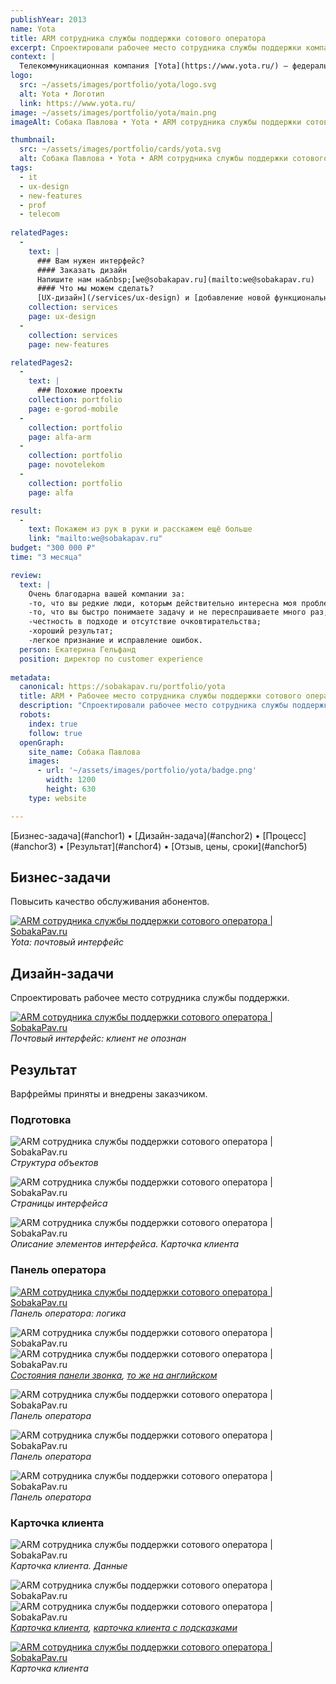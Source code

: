 ```yaml
---
publishYear: 2013
name: Yota
title: ARM сотрудника службы поддержки сотового оператора
excerpt: Спроектировали рабочее место сотрудника службы поддержки компании Yota
context: |
  Телекоммуникационная компания [Yota](https://www.yota.ru/) — федеральный оператор беспроводной связи, один из крупнейших в России.
logo:
  src: ~/assets/images/portfolio/yota/logo.svg
  alt: Yota • Логотип
  link: https://www.yota.ru/
image: ~/assets/images/portfolio/yota/main.png
imageAlt: Собака Павлова • Yota • ARM сотрудника службы поддержки сотового оператора

thumbnail:
  src: ~/assets/images/portfolio/cards/yota.svg
  alt: Собака Павлова • Yota • ARM сотрудника службы поддержки сотового оператора
tags:
  - it
  - ux-design
  - new-features
  - prof
  - telecom
  
relatedPages:
  -
    text: |
      ### Вам нужен интерфейс?
      #### Заказать дизайн
      Напишите нам на&nbsp;[we@sobakapav.ru](mailto:we@sobakapav.ru) 
      #### Что мы можем сделать?
      [UX-дизайн](/services/ux-design) и [добавление новой функциональности](/services/new-features), как в этом кейсе, и [многое другое](/services). 
    collection: services
    page: ux-design
  -
    collection: services
    page: new-features

relatedPages2:
  -
    text: |
      ### Похожие проекты
    collection: portfolio
    page: e-gorod-mobile
  - 
    collection: portfolio
    page: alfa-arm
  - 
    collection: portfolio
    page: novotelekom
  - 
    collection: portfolio
    page: alfa

result:
  -
    text: Покажем из рук в руки и расскажем ещё больше
    link: "mailto:we@sobakapav.ru"
budget: "300 000 ₽"
time: "3 месяца"

review: 
  text: | 
    Очень благодарна вашей компании за:
    -то, что вы редкие люди, которым действительно интересна моя проблема и моя задача, а не свои желания продать, свои амбиции и т.п. (во всяком случае я так чувствую, и это важно);
    -то, что вы быстро понимаете задачу и не переспрашиваете много раз;
    -честность в подходе и отсутствие очковтирательства;
    -хороший результат;
    -легкое признание и исправление ошибок.
  person: Екатерина Гельфанд
  position: директор по customer experience
  
metadata:
  canonical: https://sobakapav.ru/portfolio/yota
  title: ARM • Рабочее место сотрудника службы поддержки сотового оператора
  description: "Спроектировали рабочее место сотрудника службы поддержки компании Yota"
  robots:
    index: true
    follow: true
  openGraph:
    site_name: Собака Павлова
    images:
      - url: '~/assets/images/portfolio/yota/badge.png'
        width: 1200
        height: 630
    type: website

---
```



<TOC>
[Бизнес-задача](#anchor1) • [Дизайн-задача](#anchor2) • [Процесс](#anchor3) • [Результат](#anchor4) • [Отзыв, цены, сроки](#anchor5)
</TOC>

## <a name="anchor1" />Бизнес-задачи

Повысить качество обслуживания абонентов.

<a href="/images/portfolio/yota/1.png" target="_blank">![ARM сотрудника службы поддержки сотового оператора | SobakaPav.ru](~/assets/images/portfolio/yota/1.png)</a>
_Yota: почтовый интерфейс_

## <a name="anchor2" />Дизайн-задачи

Спроектировать рабочее место сотрудника службы поддержки.

<a href="/images/portfolio/yota/2.png" target="_blank">![ARM сотрудника службы поддержки сотового оператора | SobakaPav.ru](~/assets/images/portfolio/yota/2.png)</a>
_Почтовый интерфейс: клиент не опознан_

## <a name="anchor3" />Результат

Варфреймы приняты и внедрены заказчиком. 

### Подготовка

![ARM сотрудника службы поддержки сотового оператора | SobakaPav.ru](~/assets/images/portfolio/yota/5.png)
_Структура объектов_

![ARM сотрудника службы поддержки сотового оператора | SobakaPav.ru](~/assets/images/portfolio/yota/6.png)
_Страницы интерфейса_

![ARM сотрудника службы поддержки сотового оператора | SobakaPav.ru](~/assets/images/portfolio/yota/8.png)
_Описание элементов интерфейса. Карточка клиента_

### Панель оператора

<a href="/images/portfolio/yota/9.png" target="_blank">![ARM сотрудника службы поддержки сотового оператора | SobakaPav.ru](~/assets/images/portfolio/yota/9.png)</a>
_Панель оператора: логика_

<div class="daisy-diff aspect-[1280/1350] diff-black">
  <div class="daisy-diff-item-1">
    <img alt="ARM сотрудника службы поддержки сотового оператора | SobakaPav.ru" 
    src="/images/portfolio/yota/10.png" style="margin-top: 0;" />
  </div>
  <div class="daisy-diff-item-2">
    <img alt="ARM сотрудника службы поддержки сотового оператора | SobakaPav.ru"
      src="/images/portfolio/yota/11.png" style="margin-top: 0;" />
  </div>
  <div class="daisy-diff-resizer"></div>
</div>
<em><a href="/images/portfolio/yota/10.png" target="_blank">Состояния панели звонка</a>, <a href="/images/portfolio/yota/11.png" target="_blank">то же на английском</a></em>

![ARM сотрудника службы поддержки сотового оператора | SobakaPav.ru](~/assets/images/portfolio/yota/12.png)
_Панель оператора_

![ARM сотрудника службы поддержки сотового оператора | SobakaPav.ru](~/assets/images/portfolio/yota/13.png)
_Панель оператора_

![ARM сотрудника службы поддержки сотового оператора | SobakaPav.ru](~/assets/images/portfolio/yota/14.png)
_Панель оператора_

### Карточка клиента

![ARM сотрудника службы поддержки сотового оператора | SobakaPav.ru](~/assets/images/portfolio/yota/7.png)
_Карточка клиента. Данные_

<div class="daisy-diff aspect-[1280/1350] diff-black">
  <div class="daisy-diff-item-1">
    <img alt="ARM сотрудника службы поддержки сотового оператора | SobakaPav.ru" 
    src="/images/portfolio/yota/3.jpg" style="margin-top: 0;" />
  </div>
  <div class="daisy-diff-item-2">
    <img alt="ARM сотрудника службы поддержки сотового оператора | SobakaPav.ru"
      src="/images/portfolio/yota/4.jpg" style="margin-top: 0;" />
  </div>
  <div class="daisy-diff-resizer"></div>
</div>
<em><a href="/images/portfolio/yota/3.jpg" target="_blank">Карточка клиента</a>, <a href="/images/portfolio/yota/4.jpg" target="_blank">карточка клиента с подсказками</a></em>

<a href="/images/portfolio/yota/15.png" target="_blank">![ARM сотрудника службы поддержки сотового оператора | SobakaPav.ru](~/assets/images/portfolio/yota/15.png)</a>
_Карточка клиента_

## <a name="anchor5" />
